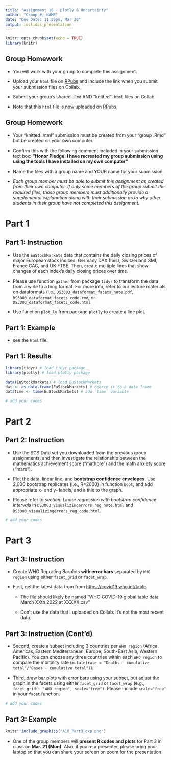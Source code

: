 ```yaml
---
title: "Assignment 10 - plotly & Uncertainty"
author: "Group #, NAME"
date: "Due Date: 11:59pm, Mar 20"
output: ioslides_presentation
---
```


```r
knitr::opts_chunk$set(echo = TRUE)
library(knitr)
```

## Group Homework 

- You will work with your group to complete this assignment.

- Upload your `html` file on [RPubs](https://rpubs.com) and include the link when you submit your submission files on Collab. 

- Submit your group's shared `.Rmd` AND "knitted"`.html` files on Collab.

- Note that this `html` file is now uploaded on [RPubs](https://rpubs.com/DS3003/A11).

## Group Homework

- Your "knitted .html" submission must be created from your "group .Rmd" but be created on your own computer.
    
- Confirm this with the following comment included in your submission text box: **"Honor Pledge: I have recreated my group submission using using the tools I have installed on my own computer"**
    
- Name the files with a group name and YOUR name for your submission.

- *Each group member must be able to submit this assignment as created from their own computer. If only some members of the group submit the required files, those group members must additionally provide a supplemental explanation along with their submission as to why other students in their group have not completed this assignment.*

# Part 1 

## Part 1: Instruction 

- Use the `EuStockMarkets` data that contains the daily closing prices of major European stock indices: Germany DAX (Ibis), Switzerland SMI, France CAC, and UK FTSE. Then, create multiple lines that show changes of each index's daily closing prices over time.

- Please use function `gather` from package `tidyr` to transform the data from a wide to a long format. For more info, refer to our lecture materials on dataformats (i.e., `DS3003_dataformat_facets_note.pdf`, `DS3003_dataformat_facets_code.rmd`, or `DS3003_dataformat_facets_code.html`

- Use function `plot_ly` from package `plotly` to create a line plot. 

## Part 1: Example 

- see the `html` file.


##  Part 1: Results

```r
library(tidyr) # load tidyr package
library(plotly) # load plotly package

data(EuStockMarkets) # load EuStockMarkets
dat <- as.data.frame(EuStockMarkets) # coerce it to a data frame
dat$time <- time(EuStockMarkets) # add `time` variable

# add your codes
```

# Part 2

## Part 2: Instruction 

- Use the SCS Data set you downloaded from the previous group assignments, and then investigate the relationship between the mathematics achievement score (“mathpre”) and the math anxiety score (“mars”).

- Plot the data, linear line, and **bootstrap confidence envelopes**. Use 2,000 bootstrap replicates (i.e., R=2000) in function `boot`, and add appropriate x- and y- labels, and a title to the graph.

- Please refer to *section: Linear regression with bootstrap confidence intervals* in `DS3003_visualizingerrors_reg_note.html` and `DS3003_visualizingerrors_reg_code.html`.

```r
# add your codes
```

# Part 3

## Part 3: Instruction 

- Create WHO Reporting Barplots **with error bars** separated by `WHO region` using either `facet_grid` or `facet_wrap`.

- First, get the latest data from from [https://covid19.who.int/table](https://covid19.who.int/table).
      
   - The file should likely be named "WHO COVID-19 global table data March XXth 2022 at XXXXX.csv"
       
   - Don't use the data that I uploaded on Collab. It's not the most recent data. 


## Part 3: Instruction (Cont'd)

- Second, create a subset including 3 countries per `WHO region` (Africa, Americas, Eastern Mediterranean, Europe, South-East Asia, Western Pacific). You can choose any three countries within each `WHO region` to compare the mortality rate (`mutate(rate = "Deaths - cumulative total"/"Cases - cumulative total")`). 

- Third, draw bar plots with error bars using your subset, but adjust the graph in the facets using either `facet_grid` or `facet_wrap` (e.g., `facet_grid(~ "WHO region", scale="free")`. Please include `scale="free"` in your `facet` function.

```r
# add your codes
```

## Part 3: Example

```r
knitr::include_graphics("A10_Part3_exp.png")
```


- One of the group members will **present R codes and plots** for Part 3 in class on **Mar. 21 (Mon)**.  Also, if you're a presenter, please bring your laptop so that you can share your screen on zoom for the presentation.

